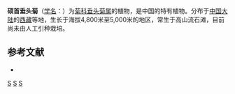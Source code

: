 {{Speciesbox
| name = 硕首垂头菊
| status = 
| status_system = 
| image =
| genus = Cremanthodium
| species = obovatum
| authority = Ling et [[刘尚武|S. W. Liu]]
}}

'''硕首垂头菊'''（[[学名|学名]]：{{lang|la|''Cremanthodium obovatum''}}）为[[菊科|菊科]][[垂头菊属|垂头菊属]]的植物，是中国的特有植物。分布于[[中国大陆|中国大陆]]的[[西藏|西藏]]等地，生长于海拔4,800米至5,000米的地区，常生于高山流石滩，目前尚未由人工引种栽培。

== 参考文献 ==
<div class="references-small">
* {{cite web| url =http://www.bioinfo.cn/db05/KmzwSpecies.php?action=view&id=4666| title =硕首垂头菊| work =《中国高等植物数据库全库》| publisher =中国科学院微生物研究所| author =昆明植物研究所| accessdate =2009-02-25| deadurl =yes| archiveurl =https://web.archive.org/web/20160305073146/http://www.bioinfo.cn/db05/KmzwSpecies.php?action=view&id=4666| archivedate =2016-03-05}}
</div>
{{Taxonbar|from=Q15231384}}

[[Category:垂头菊属|S]]
[[Category:中國特有植物|S]]
[[Category:西藏植物|S]]